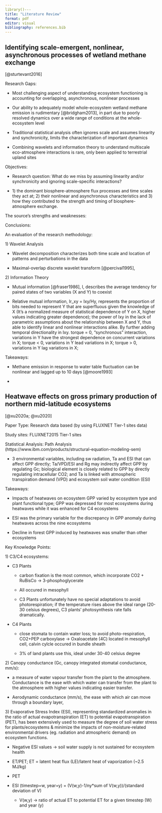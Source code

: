 ```yaml
---
library()---
title: "Literature Review"
format: pdf
editor: visual
bibliography: references.bib
---
```


## Identifying scale-emergent, nonlinear, asynchronous processes of wetland methane exchange

[@sturtevant2016]

Research Gaps:

-   Most challenging aspect of understanding ecosystem functioning is accounting for overlapping, asynchronous, nonlinear processes

-   Our ability to adequately model whole-ecosystem wetland methane emission is rudimentary [@bridgham2013], in part due to poorly resolved dynamics over a wide range of conditions at the whole-ecosystem level

-   Traditional statistical analysis often ignores scale and assumes linearity and synchronicity, limits the characterization of important dynamics

-   Combining wavelets and information theory to understand multiscale eco-atmosphere interactions is rare, only been applied to terrestrial upland sites

Objectives:

-   Research question: What do we miss by assuming linearity and/or synchronicity and ignoring scale-specific interactions?

-   1\) the dominant biosphere-atmosphere flux processes and time scales they act at; 2) their nonlinear and asynchronous characteristics and 3) how they contributed to the strength and timing of biosphere-atmosphere exchange.

The source's strengths and weaknesses:

Conclusions:

An evaluation of the research methodology:

1\) Wavelet Analysis

-   Wavelet decomposition characterizes both time scale and location of patterns and perturbations in the data

-   Maximal-overlap discrete wavelet transform [@percival1995],

2\) Information Theory

-   Mutual information [@fraser1986], I, describes the average tendency for paired states of two variables (X and Y) to coexist

-   Relative mutual information, Ir_xy = Ixy/Hy, represents the proportion of bits needed to represent Y that are superfluous given the knowledge of X (It's a normalized measure of statistical dependence of Y on X, higher values indicating greater dependence); the power of Ixy in the lack of parametric assumptions about the relationship between X and Y, thus able to identify linear and nonlinear interactions alike. By further adding temporal directionality in Ixy. torque = 0, "synchronous" interaction, variations in Y have the strongest dependence on concurrent variations in X; torque \< 0, variations in Y lead variations in X; torque \> 0, variations in Y lag variations in X;

Takeaways:

-   Methane emission in response to water table fluctuation can be nonlinear and lagged up to 10 days [@moore1993]

-   

## Heatwave effects on gross primary production of northern mid-latitude ecosystems

[@xu2020a; @xu2020]

Paper Type: Research data based (by using FLUXNET Tier-1 sites data)

Study sites: FLUXNET2015 Tier-1 sites

Statistical Analysis: Path Analysis (https://www.ibm.com/products/structural-equation-modeling-sem)

-   3 environmental variables, including sw radiation, Ta and ESI that can affect GPP directly; Ta/VPD/ESI and Rg may indirectly affect GPP by regulating Gc; biological element is closely related to GPP by directly regulating intracellular CO2; and Ta is linked with atmospheric transpiration demand (VPD) and ecosystem soil water condition (ESI)

Takeaways:

-   Impacts of heatwaves on ecosystem GPP varied by ecosystem type and plant functional type; GPP was depressed for most ecosystems during heatwaves while it was enhanced for C4 ecosystems

-   ESI was the primary variable for the discrepancy in GPP anomaly during heatwaves across the nine ecosystems

-   Decline in forest GPP induced by heatwaves was smaller than other ecosystems

Key Knowledge Points:

1\) C3/C4 ecosystems:

-   C3 Plants

    -   carbon fixation is the most common, which incorporate CO2 + RuBisCo -\> 3-phosphoglycerate

    -   All occured in mesophyll

    -   C3 Plants unfortunately have no special adaptations to avoid photorespiration; if the temperature rises above the ideal range (20-30 celsius degrees), C3 plants' photosynthesis rate falls dramatically.

-   C4 Plants

    -   close stomata to contain water loss; to avoid photo-respiration, CO2+PEP carboxylase -\> Oxaloacetate (4C) located in mesophyll cell, calvin cylcle occured in bundle sheath

    -   3% of land plants use this, ideal under 30-40 celsius degree

2\) Canopy conductance (Gc, canopy integrated stomatal conductance, mm/s):

-   a measure of water vapour transfer from the plant to the atmosphere. Conductance is the ease with which water can transfer from the plant to the atmosphere with higher values indicating easier transfer.

-   Aerodynamic conductance (mm/s), the ease with which air can move through a boundary layer,

3\) Evaporative Stress Index (ESI), representing standardized anomalies in the ratio of actual evapotranspiration (ET) to potential evapotranspiration (PET), has been extensively used to measure the degree of soil water stress for plants/ecosystems & minimize the impacts of non-moisture-related environmental drivers (eg. radiation and atmospheric demand) on ecosystem functions.

-   Negative ESI values -\> soil water supply is not sustained for ecosystem health

-   ET/PET; ET = latent heat flux (LE)/latent heat of vaporization (\~2.5 MJ/kg)

-   PET

-   ESI (timestep=w, year=y) = (V(w,y)-1/ny\*sum of V(w,y))/(standard deviation of V)

    -   V(w,y) -\> ratio of actual ET to potential ET for a given timestep (W) and year (y)
